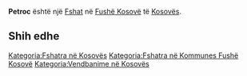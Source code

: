 {{Fshat në Kosovës
 | Emri                = Petroc
| sqi_N_name = Petroc
| sqi_N_FULL_NAME_RO = Petroc
| sqi_N_FULL_NAME_ND_RO = Petroc
| sqi_N_SORT_NAME_RG = PETROC
| sqi_N_FULL_NAME_RG = Petroc
| sqi_N_FULL_NAME_ND_RG = Petroc
| sqi_V_name = Petrovc
| sqi_V_FULL_NAME_RO = Petrovc
| sqi_V_FULL_NAME_ND_RO = Petrovc
| sqi_V_SORT_NAME_RG = PETROVC
| sqi_V_FULL_NAME_RG = Petrovc
| sqi_V_FULL_NAME_ND_RG = Petrovc
| srp_N_name = Petrovce
| srp_N_FULL_NAME_RO = Petrovce
| srp_N_FULL_NAME_ND_RO = Petrovce
| srp_N_SORT_NAME_RG = PETROVCE
| srp_N_FULL_NAME_RG = Petrovce
| srp_N_FULL_NAME_ND_RG = Petrovce
| srp_NS_name = Петровце
| srp_NS_FULL_NAME_RO = Петровце
| srp_NS_FULL_NAME_ND_RO = Петровце
| srp_NS_SORT_NAME_RG = ПЕТРОВЦЕ
| srp_NS_FULL_NAME_RG = Петровце
| srp_NS_FULL_NAME_ND_RG = Петровце
| std_V_name = Petroci
| std_V_FULL_NAME_RO = Petroci Petriti
| std_V_FULL_NAME_ND_RO = Petroci Petriti
| std_V_SORT_NAME_RG = PETROCI PETRITI
| std_V_FULL_NAME_RG = Petroci Petriti
| std_V_FULL_NAME_ND_RG = Petroci Petriti

 | Emri (Rasa dhanore) = 
 | Figura              = 
 | Shteti              = Kosovo
 | Komuna              = Fushë Kosovë
 | Kodi postar         = 
 | Sipërfaqja          = 

 | Popullsia           = 

 | Regj. i popullsisë  = 
 | Dend. e popullsisë  = 
 | Faqja zyrtare       = 
 <!--- Koordinatat ----> 
 | Gjerësia            = 42.486667
 | Gjatësia            = 21.579167
 | Lartësia            = 
}}
'''Petroc''' është një [[Fshat]] në [[Fushë Kosovë]] të [[Kosovës]].

<!-- == Gjeografia == -->
<!-- == Historia == -->
<!-- == Demografia == -->
== Shih edhe ==
{{Komuna Fushë Kosovë}}
{{Kosovo-Administrata-Cung}}

[[Kategoria:Fshatra në Kosovës]]
[[Kategoria:Fshatra në Kommunes Fushë Kosovë]]
[[Kategoria:Vendbanime në Kosovës]]